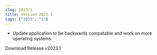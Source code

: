 ```yaml
---
slug: 2023/1
title: Version 2023.1
tags: ["2023", "1"]
---
```




- Update application to be backwards compatable and work on more operating systems.

<div className={styles.buttons}>
    <Link
    className="button button--primary button--lg"
    to="https://github.com/fross123/csv_to_qlab/releases/download/v2023.1/CSV-To-QLab.dmg">
    Download Release v2023.1
    </Link>
</div>